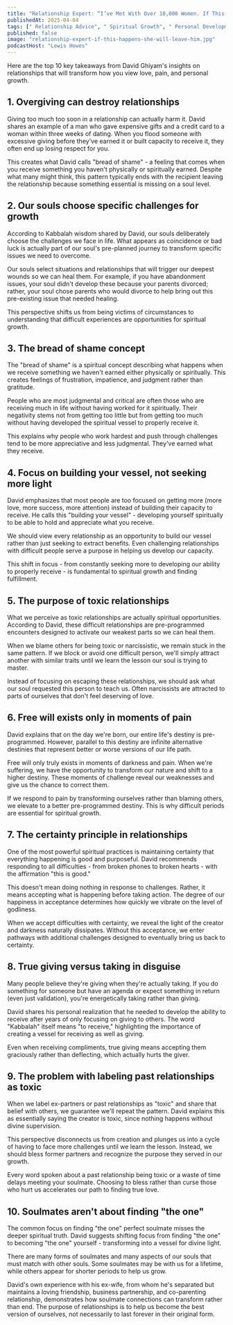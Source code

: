 ```yaml
---
title: "Relationship Expert: “I’ve Met With Over 10,000 Women. If This Happens, She Will Leave Him!”"
publishedAt: 2025-04-04
tags: [" Relationship Advice", " Spiritual Growth", " Personal Development"]
published: false
image: "relationship-expert-if-this-happens-she-will-leave-him.jpg"
podcastHost: "Lewis Howes"
---
```



<PodcastSummaryPageLayout frontmatter={frontmatter}>

Here are the top 10 key takeaways from David Ghiyam's insights on relationships that will transform how you view love, pain, and personal growth.

## 1. Overgiving can destroy relationships

Giving too much too soon in a relationship can actually harm it. David shares an example of a man who gave expensive gifts and a credit card to a woman within three weeks of dating. When you flood someone with excessive giving before they've earned it or built capacity to receive it, they often end up losing respect for you.

This creates what David calls "bread of shame" - a feeling that comes when you receive something you haven't physically or spiritually earned. Despite what many might think, this pattern typically ends with the recipient leaving the relationship because something essential is missing on a soul level.

## 2. Our souls choose specific challenges for growth

According to Kabbalah wisdom shared by David, our souls deliberately choose the challenges we face in life. What appears as coincidence or bad luck is actually part of our soul's pre-planned journey to transform specific issues we need to overcome.

Our souls select situations and relationships that will trigger our deepest wounds so we can heal them. For example, if you have abandonment issues, your soul didn't develop these because your parents divorced; rather, your soul chose parents who would divorce to help bring out this pre-existing issue that needed healing.

This perspective shifts us from being victims of circumstances to understanding that difficult experiences are opportunities for spiritual growth.

## 3. The bread of shame concept

The "bread of shame" is a spiritual concept describing what happens when we receive something we haven't earned either physically or spiritually. This creates feelings of frustration, impatience, and judgment rather than gratitude.

People who are most judgmental and critical are often those who are receiving much in life without having worked for it spiritually. Their negativity stems not from getting too little but from getting too much without having developed the spiritual vessel to properly receive it.

This explains why people who work hardest and push through challenges tend to be more appreciative and less judgmental. They've earned what they receive.

## 4. Focus on building your vessel, not seeking more light

David emphasizes that most people are too focused on getting more (more love, more success, more attention) instead of building their capacity to receive. He calls this "building your vessel" - developing yourself spiritually to be able to hold and appreciate what you receive.

We should view every relationship as an opportunity to build our vessel rather than just seeking to extract benefits. Even challenging relationships with difficult people serve a purpose in helping us develop our capacity.

This shift in focus - from constantly seeking more to developing our ability to properly receive - is fundamental to spiritual growth and finding fulfillment.

## 5. The purpose of toxic relationships

What we perceive as toxic relationships are actually spiritual opportunities. According to David, these difficult relationships are pre-programmed encounters designed to activate our weakest parts so we can heal them.

When we blame others for being toxic or narcissistic, we remain stuck in the same pattern. If we block or avoid one difficult person, we'll simply attract another with similar traits until we learn the lesson our soul is trying to master.

Instead of focusing on escaping these relationships, we should ask what our soul requested this person to teach us. Often narcissists are attracted to parts of ourselves that don't feel deserving of love.

## 6. Free will exists only in moments of pain

David explains that on the day we're born, our entire life's destiny is pre-programmed. However, parallel to this destiny are infinite alternative destinies that represent better or worse versions of our life path.

Free will only truly exists in moments of darkness and pain. When we're suffering, we have the opportunity to transform our nature and shift to a higher destiny. These moments of challenge reveal our weaknesses and give us the chance to correct them.

If we respond to pain by transforming ourselves rather than blaming others, we elevate to a better pre-programmed destiny. This is why difficult periods are essential for spiritual growth.

## 7. The certainty principle in relationships

One of the most powerful spiritual practices is maintaining certainty that everything happening is good and purposeful. David recommends responding to all difficulties - from broken phones to broken hearts - with the affirmation "this is good."

This doesn't mean doing nothing in response to challenges. Rather, it means accepting what is happening before taking action. The degree of our happiness in acceptance determines how quickly we vibrate on the level of godliness.

When we accept difficulties with certainty, we reveal the light of the creator and darkness naturally dissipates. Without this acceptance, we enter pathways with additional challenges designed to eventually bring us back to certainty.

## 8. True giving versus taking in disguise

Many people believe they're giving when they're actually taking. If you do something for someone but have an agenda or expect something in return (even just validation), you're energetically taking rather than giving.

David shares his personal realization that he needed to develop the ability to receive after years of only focusing on giving to others. The word "Kabbalah" itself means "to receive," highlighting the importance of creating a vessel for receiving as well as giving.

Even when receiving compliments, true giving means accepting them graciously rather than deflecting, which actually hurts the giver.

## 9. The problem with labeling past relationships as toxic

When we label ex-partners or past relationships as "toxic" and share that belief with others, we guarantee we'll repeat the pattern. David explains this as essentially saying the creator is toxic, since nothing happens without divine supervision.

This perspective disconnects us from creation and plunges us into a cycle of having to face more challenges until we learn the lesson. Instead, we should bless former partners and recognize the purpose they served in our growth.

Every word spoken about a past relationship being toxic or a waste of time delays meeting your soulmate. Choosing to bless rather than curse those who hurt us accelerates our path to finding true love.

## 10. Soulmates aren't about finding "the one"

The common focus on finding "the one" perfect soulmate misses the deeper spiritual truth. David suggests shifting focus from finding "the one" to becoming "the one" yourself - transforming into a vessel for divine light.

There are many forms of soulmates and many aspects of our souls that must match with other souls. Some soulmates may be with us for a lifetime, while others appear for shorter periods to help us grow.

David's own experience with his ex-wife, from whom he's separated but maintains a loving friendship, business partnership, and co-parenting relationship, demonstrates how soulmate connections can transform rather than end. The purpose of relationships is to help us become the best version of ourselves, not necessarily to last forever in their original form.

</PodcastSummaryPageLayout>
